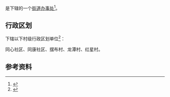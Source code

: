{{中国乡级行政区|52/04/24/007/000}}

'''{{PAGENAMEBASE}}'''是{{PRC admin/fullname|52/04/24/007/000|3}}下辖的一个[[街道办事处|街道办事处]]<ref>{{PRC admin/ref sgc|{{PRC admin/parent|52/04/24/007/000}}}}</ref>。

== 行政区划 ==
{{PAGENAMEBASE}}下辖以下村级行政区划单位<ref>{{PRC admin/ref sgc|52/04/24/007/000}}</ref>：

同心社区、同康社区、摆布村、龙潭村、红星村。

== 参考资料 ==
{{reflist}}

{{贵州行政区划小作品}}
{{PRC admin/navcat|52/04/24/007/000}}
